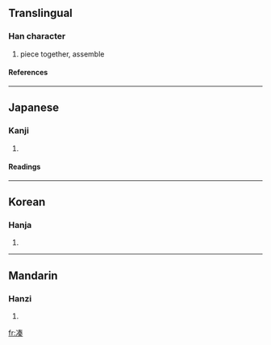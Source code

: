 {{see|湊}}

==Translingual==
===Han character===
{{Han char|rn=15|rad=冫|as=09|sn=11|four=|canj=戈一手大大 (IMQKK)}}
# piece together, assemble
====References====
{{Han ref|kx=0133.091|dkj=01683|dj=0297.140|hdz=10299.140|uh=51D1|ud=20945}}
----
==Japanese==
===Kanji===
{{ja-kanji|grade=|rs=冫09}}
# {{defn|Japanese}}
====Readings====
{{ja-readings|on=[[そう]] (sō)|kun=[[みなと]] (minato), [[あつまる]] (atsumaru)}}
----
==Korean==
===Hanja===
{{ko-hanja|hangeul=주|rv=ju|mr=chu}}
# {{defn|Korean}}
----
==Mandarin==
===Hanzi===
{{cmn-hanzi|tra=湊|pin=[[còu]] ([[cou4]])|wg=ts'ou<sup>4</sup>}}
# {{defn|Mandarin}}

[[fr:凑]]